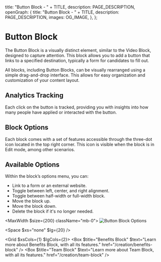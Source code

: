 
  title: "Button Block - " + TITLE,
  description: PAGE_DESCRIPTION,
  openGraph: {
    title: "Button Block - " + TITLE,
    description: PAGE_DESCRIPTION,
    images: OG_IMAGE,
  },
};

# Button Block 
The Button Block is a visually distinct element, similar to the Video Block, designed to capture attention. This block allows you to add a button that links to a specified destination, typically a form for candidates to fill out.

All blocks, including Button Blocks, can be visually rearranged using a simple drag-and-drop interface. This allows for easy organization and customization of your content layout.

<StyledDataDropdownButton>
  <Icon name="Move" />
</StyledDataDropdownButton>

## Analytics Tracking

Each click on the button is tracked, providing you with insights into how many people have applied or interacted with the button.

## Block Options

Each block comes with a set of features accessible through the three-dot icon located in the top right corner. This icon is visible when the block is in Edit mode, among other scenarios.

<StyledDataDropdownButton>
  <Icon name="EllipsisVertical" />
</StyledDataDropdownButton>

## Available Options

Within the block’s options menu, you can:

- Link to a form or an external website.
- Toggle between left, center, and right alignment.
- Toggle between half-width or full-width block.
- Move the block up.
- Move the block down.
- Delete the block if it's no longer needed.

<MaxWidth $size={200} className="mb-0">
![Button Block Options](/9-button-block/options.jpg)
</MaxWidth>

<Space $xs="none" $lg={20} />

<Grid $xsCols={1} $lgCols={2}>
  <Box $title="Benefits Block" $text="Learn more about Benefits Block, with all its features." href="/creation/benefits-block" />
  <Box $title="Team Block" $text="Learn more about Team Block, with all its features." href="/creation/team-block" />
</Grid>
